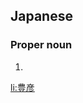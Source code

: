 ==Japanese==
{{ja-kanjitab|とよ|ひこ}}

===Proper noun===
{{ja-pos|とよひこ|proper}}

# {{given name|male|lang=ja|sort=とよひこ}}

[[li:豊彦]]